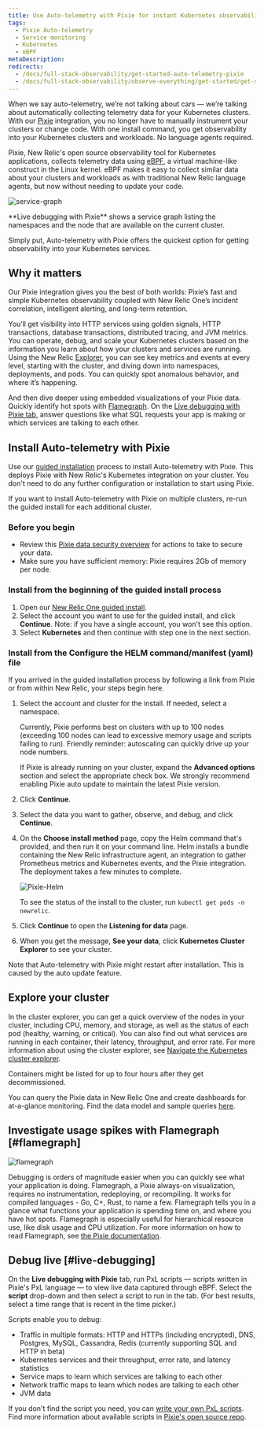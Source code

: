 ```yaml
---
title: Use Auto-telemetry with Pixie for instant Kubernetes observability
tags:
  - Pixie Auto-telemetry
  - Service monitoring
  - Kubernetes
  - eBPF
metaDescription: 
redirects:
  - /docs/full-stack-observability/get-started-auto-telemetry-pixie
  - /docs/full-stack-observability/observe-everything/get-started/get-started-auto-telemetry-pixie/
---
```


When we say auto-telemetry, we’re not talking about cars &mdash; we’re talking about automatically collecting telemetry data for your Kubernetes clusters. With our [Pixie](https://pixielabs.ai/) integration, you no longer have to manually instrument your clusters or change code. With one install command, you get observability into your Kubernetes clusters and workloads. No language agents required. 

Pixie, New Relic's open source observability tool for Kubernetes applications, collects telemetry data using [eBPF](https://ebpf.io/), a virtual machine-like construct in the Linux kernel. eBPF makes it easy to collect similar data about your clusters and workloads as with traditional New Relic language agents, but now without needing to update your code.

![service-graph](./images/service-graph.png "service graph in live debugger")
<figcaption>
   **Live debugging with Pixie** shows a service graph listing the namespaces and the node that are available on the current cluster. 
</figcaption>

Simply put, Auto-telemetry with Pixie offers the quickest option for getting observability into your Kubernetes services.

## Why it matters 

Our Pixie integration gives you the best of both worlds: Pixie’s fast and simple Kubernetes observability coupled with New Relic One’s incident correlation, intelligent alerting, and long-term retention. 

You’ll get visibility into HTTP services using golden signals, HTTP transactions, database transactions, distributed tracing, and JVM metrics. You can operate, debug, and scale your Kubernetes clusters based on the information you learn about how your clusters and services are running. Using the New Relic [Explorer](/docs/new-relic-one/use-new-relic-one/core-concepts/new-relic-explorer-view-performance-across-apps-services-hosts/), you can see key metrics and events at every level, starting with the cluster, and diving down into namespaces, deployments, and pods. You can quickly spot anomalous behavior, and where it’s happening. 

And then dive deeper using embedded visualizations of your Pixie data. Quickly identify hot spots with [Flamegraph](#flamegraph). On the [Live debugging with Pixie tab](#live-debugging), answer questions like what SQL requests your app is making or which services are talking to each other. 

## Install Auto-telemetry with Pixie

Use our [guided installation](/docs/full-stack-observability/observe-everything/get-started/new-relic-guided-install-overview/) process to install Auto-telemetry with Pixie. This deploys Pixie with New Relic's Kubernetes integration on your cluster. You don't need to do any further configuration or installation to start using Pixie.

If you want to install Auto-telemetry with Pixie on multiple clusters, re-run the guided install for each additional cluster.

### Before you begin

* Review this [Pixie data security overview](/docs/auto-telemetry-pixie/pixie-data-security-overview) for actions to take to secure your data.
* Make sure you have sufficient memory: Pixie requires 2Gb of memory per node.

### Install from the beginning of the guided install process

1. Open our [New Relic One guided install](https://one.newrelic.com/launcher/nr1-core.home?pane=eyJuZXJkbGV0SWQiOiJucjEtY29yZS5ob21lLXNjcmVlbiJ9&cards[0]=eyJuZXJkbGV0SWQiOiJucjEtaW5zdGFsbC1uZXdyZWxpYy5ucjEtaW5zdGFsbC1uZXdyZWxpYyIsImFjdGlvbkluZGV4IjoxLCJpc0xvYWRpbmdUcmVhdG1lbnRzIjpmYWxzZSwicHJldkFjdGl2ZUNvbXBvbmVudCI6bnVsbCwiYWN0aXZlQ29tcG9uZW50IjoiVlRTT1NlbGVjdEFjY291bnQiLCJhY3RpdmVFbnZpcm9ubWVudCI6bnVsbCwidXNlckhhc011bHRpcGxlQWNjb3VudHMiOnRydWUsInNob3duRXhwZXJpbWVudCI6dHJ1ZSwicGF0aCI6Imd1aWRlZCJ9).
2. Select the account you want to use for the guided install, and click **Continue**.
   Note: if you have a single account, you won't see this option.
3. Select **Kubernetes** and then continue with step one in the next section.

### Install from the Configure the HELM command/manifest (yaml) file 

If you arrived in the guided installation process by following a link from Pixie or from within New Relic, your steps begin here. 

1. Select the account and cluster for the install. If needed, select a namespace.

    <Callout variant="important">
    Currently, Pixie performs best on clusters with up to 100 nodes (exceeding 100 nodes can lead to excessive memory usage and scripts failing to run). Friendly reminder: autoscaling can quickly drive up your node numbers.
    </Callout>

    If Pixie is already running on your cluster, expand the **Advanced options** section and select the appropriate check box. We strongly recommend enabling Pixie auto update to maintain the latest Pixie version. 

2. Click **Continue**.
3. Select the data you want to gather, observe, and debug, and click **Continue**.
4. On the **Choose install method** page, copy the Helm command that's provided, and then run it on your command line. Helm installs a bundle containing the New Relic infrastructure agent, an integration to gather Prometheus metrics and Kubernetes events, and the Pixie integration. The deployment takes a few minutes to complete. 

    ![Pixie-Helm](./images/helm-pixie.png "Pixie Helm")

    To see the status of the install to the cluster, run `kubectl get pods -n newrelic`. 

5. Click **Continue** to open the **Listening for data** page. 
6. When you get the message, **See your data**, click **Kubernetes Cluster Explorer** to see your cluster. 

  Note that Auto-telemetry with Pixie might restart after installation. This is caused by the auto update feature.

## Explore your cluster

In the cluster explorer, you can get a quick overview of the nodes in your cluster, including CPU, memory, and storage, as well as the status of each pod (healthy, warning, or critical). You can also find out what services are running in each container, their latency, throughput, and error rate. For more information about using the cluster explorer, see [Navigate the Kubernetes cluster explorer](https://docs.newrelic.com/docs/integrations/kubernetes-integration/understand-use-data/kubernetes-cluster-explorer/).

<Callout variant="tip">
Containers might be listed for up to four hours after they get decommissioned. 
</Callout>

You can query the Pixie data in New Relic One and create dashboards for at-a-glance monitoring. Find the data model and sample queries [here](/docs/integrations/kubernetes-integration/understand-use-data/auto-telemetry-pixie-data-model).

## Investigate usage spikes with Flamegraph [#flamegraph]

![flamegraph](./images/flamegraph.png "Pixie flamegraph")

Debugging is orders of magnitude easier when you can quickly see what your application is doing. Flamegraph, a Pixie always-on visualization, requires no instrumentation, redeploying, or recompiling. It works for compiled languages - Go, C+, Rust, to name a few. Flamegraph tells you in a glance what functions your application is spending time on, and where you have hot spots. Flamegraph is especially useful for hierarchical resource use, like disk usage and CPU utilization. For more information on how to read Flamegraph, see [the Pixie documentation](https://docs.pixielabs.ai/tutorials/profiler#reading-the-flamegraph). 


## Debug live [#live-debugging]

On the **Live debugging with Pixie** tab, run PxL scripts &mdash; scripts written in Pixie's PxL language &mdash; to view live data captured through eBPF. Select the **script** drop-down and then select a script to run in the tab. (For best results, select a time range that is recent in the time picker.) 

Scripts enable you to debug: 

* Traffic in multiple formats: HTTP and HTTPs (including encrypted), DNS, Postgres, MySQL, Cassandra, Redis (currently supporting SQL and HTTP in beta)
* Kubernetes services and their throughput, error rate, and latency statistics
* Service maps to learn which services are talking to each other
* Network traffic maps to learn which nodes are talking to each other
* JVM data

If you don't find the script you need, you can [write your own PxL scripts](https://docs.pixielabs.ai/tutorials/pxl-scripts/).
Find more information about available scripts in [Pixie's open source repo](https://github.com/pixie-labs/pixie/tree/main/src/pxl_scripts/px).


